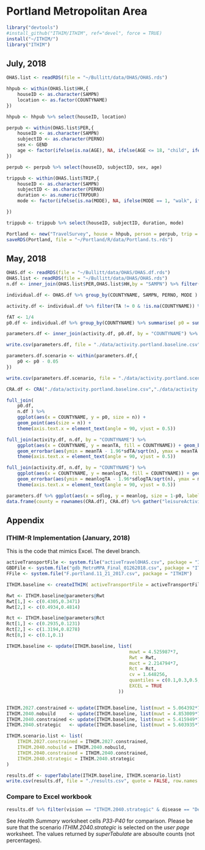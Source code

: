 # Portland Metropolitan Area


```{r, libs, echo = TRUE, warning = FALSE}
library("devtools")
#install_github("ITHIM/ITHIM", ref="devel", force = TRUE)
install("~/ITHIM/")
library("ITHIM")
```
## July, 2018

```{r Portland1, eval = TRUE, echo = TRUE, results = "show", warning = FALSE, error = TRUE, message = FALSE, fig.width = 12}
OHAS.list <- readRDS(file = "~/Bullitt/data/OHAS/OHAS.rds")

hhpub <- within(OHAS.list$HH,{
    houseID <- as.character(SAMPN)
    location <- as.factor(COUNTYNAME)
})

hhpub <- hhpub %>% select(houseID, location)

perpub <- within(OHAS.list$PER,{
    houseID <- as.character(SAMPN)
    subjectID <- as.character(PERNO)
    sex <- GEND
    age <- factor(ifelse(is.na(AGE), NA, ifelse(AGE <= 18, "child", ifelse(AGE <= 65, "adult", "senior"))), levels = c("child","adult","senior"))
})

perpub <- perpub %>% select(houseID, subjectID, sex, age)

trippub <- within(OHAS.list$TRIP,{
    houseID <- as.character(SAMPN)
    subjectID <- as.character(PERNO)
    duration <- as.numeric(TRPDUR)
    mode <- factor(ifelse(is.na(MODE), NA, ifelse(MODE == 1, "walk", ifelse(MODE==2, "cycle", "other"))), levels = c("walk","cycle","other"))

})

trippub <- trippub %>% select(houseID, subjectID, duration, mode)

Portland <- new("TravelSurvey", house = hhpub, person = perpub, trip = trippub)
saveRDS(Portland, file = "~/Portland/R/data/Portland.ts.rds")

```



## May, 2018

```{r TA, echo = FALSE, eval = FALSE}
OHAS.df <- readRDS(file = "~/Bullitt/data/OHAS/OHAS.df.rds")
OHAS.list <- readRDS(file = "~/Bullitt/data/OHAS/OHAS.rds")
n.df <- inner_join(OHAS.list$PER,OHAS.list$HH,by = "SAMPN") %>% filter(!is.na(COUNTYNAME)) %>% select(SAMPN, COUNTYNAME) %>% group_by(COUNTYNAME) %>% summarise(n = n())

individual.df <- OHAS.df %>% group_by(COUNTYNAME, SAMPN, PERNO, MODE ) %>% select(COUNTYNAME, SAMPN, PERNO, PNAME, MODE, TRPDUR) %>% summarise(T = sum(TRPDUR)) %>% ungroup() %>% spread(MODE, T, fill = 0)%>% mutate(TA = 7*(3*walk/60 + 6*cycle/60))

activity.df <- individual.df %>% filter(TA != 0 & !is.na(COUNTYNAME)) %>% group_by(COUNTYNAME) %>% summarise(meanTA = mean(TA), sdTA = sd(TA), meanlogTA = mean(log(TA)), sdlogTA = sd(log(TA)))

fAT <- 1/4
p0.df <- individual.df %>% group_by(COUNTYNAME) %>% summarise( p0 = sum(TA == 0, na.rm = TRUE)/sum(!is.na(TA)) ) %>% mutate(p0.adj = p0*fAT)

parameters.df <- inner_join(activity.df, p0.df, by = "COUNTYNAME") %>% select(group = COUNTYNAME, p0 = p0.adj, meanlog = meanlogTA, sdlog = sdlogTA)

write.csv(parameters.df, file = "./data/activity.portland.baseline.csv", quote = FALSE, row.names = FALSE)

parameters.df.scenario <- within(parameters.df,{
    p0 <- p0 - 0.05
})

write.csv(parameters.df.scenario, file = "./data/activity.portland.scenario.csv", quote = FALSE, row.names = FALSE)

CRA.df <- CRA("./data/activity.portland.baseline.csv","./data/activity.portland.scenario.csv")

```

```{r fig1, echo = FALSE, eval = FALSE}
full_join(
    p0.df,
    n.df ) %>%
    ggplot(aes(x = COUNTYNAME, y = p0, size = n)) +
    geom_point(aes(size = n)) +
    theme(axis.text.x = element_text(angle = 90, vjust = 0.5))
```

```{r fig2, echo = FALSE, eval = FALSE}
full_join(activity.df, n.df, by = "COUNTYNAME") %>%
    ggplot(aes(x = COUNTYNAME, y = meanTA, fill = COUNTYNAME)) + geom_bar(stat = "identity") +
    geom_errorbar(aes(ymin = meanTA - 1.96*sdTA/sqrt(n), ymax = meanTA + 1.96*sdTA/sqrt(n))) +
    theme(axis.text.x = element_text(angle = 90, vjust = 0.5))
```

```{r fig3, echo = FALSE, eval = FALSE}
full_join(activity.df, n.df, by = "COUNTYNAME") %>%
    ggplot(aes(x = COUNTYNAME, y = meanlogTA, fill = COUNTYNAME)) + geom_bar(stat = "identity") +
    geom_errorbar(aes(ymin = meanlogTA - 1.96*sdlogTA/sqrt(n), ymax = meanlogTA + 1.96*sdlogTA/sqrt(n))) +
    theme(axis.text.x = element_text(angle = 90, vjust = 0.5))

```
```{r fig4, echo = FALSE, eval = FALSE, fig.width = 12}
parameters.df %>% ggplot(aes(x = sdlog, y = meanlog, size = 1-p0, label = group)) + geom_point()  + geom_text(aes(label = group), hjust=0, vjust=0)
data.frame(county = rownames(CRA.df), CRA.df) %>% gather("leisureActivity", "level", 2:4) %>% ggplot(aes(x = county, y = -level, fill = leisureActivity)) + geom_bar(stat = "identity", position = "dodge")
```

## Appendix
### ITHIM-R Implementation (January, 2018)
This is the code that mimics Excel.  The devel branch.
```{r, files, echo = FALSE, eval = FALSE, eval = FALSE}
activeTransportFile <- system.file("activeTravelOHAS.csv", package = "ITHIM")
GBDFile <- system.file("gdb_MetroMPA_Final_01262018.csv", package = "ITHIM")
FFile <- system.file("F.portland.11_21_2017.csv", package = "ITHIM")

ITHIM.baseline <- createITHIM( activeTransportFile = activeTransportFile, GBDFile = GBDFile, FFile = FFile)

Rwt <- ITHIM.baseline@parameters@Rwt
Rwt[1,] <- c(0.4305,0.3471)
Rwt[2,] <- c(0.4934,0.4814)

Rct <- ITHIM.baseline@parameters@Rct
Rct[1,] <- c(0.2935,0.1231)
Rct[2,] <- c(1.3194,0.8278)
Rct[8,] <- c(0.1,0.1)

ITHIM.baseline <- update(ITHIM.baseline, list(
                                             muwt = 4.525987*7,
                                             Rwt = Rwt,
                                             muct = 2.214794*7,
                                             Rct = Rct,
                                             cv = 1.648256,
                                             quantiles = c(0.1,0.3,0.5,0.7,0.9),
                                             EXCEL = TRUE
                                         ))


ITHIM.2027.constrained <- update(ITHIM.baseline, list(muwt = 5.064392*7, muct = 2.522432*7, cv = 1.639119))
ITHIM.2040.nobuild     <- update(ITHIM.baseline, list(muwt = 4.853009*7, muct = 2.657815*7, cv = 1.639940))
ITHIM.2040.constrained <- update(ITHIM.baseline, list(muwt = 5.415949*7, muct = 2.838158*7, cv = 1.631912))
ITHIM.2040.strategic   <- update(ITHIM.baseline, list(muwt = 5.603935*7, muct = 2.794518*7, cv = 1.630353))

ITHIM.scenario.list <- list(
    ITHIM.2027.constrained = ITHIM.2027.constrained,
    ITHIM.2040.nobuild = ITHIM.2040.nobuild,
    ITHIM.2040.constrained = ITHIM.2040.constrained,
    ITHIM.2040.strategic = ITHIM.2040.strategic
)

results.df <- superTabulate(ITHIM.baseline, ITHIM.scenario.list)
write.csv(results.df, file = "./results.csv", quote = FALSE, row.names = FALSE)
```

### Compare to Excel workbook

```{r results, echo = FALSE, eval = FALSE, eval = FALSE}
results.df %>% filter(vision == "ITHIM.2040.strategic" & disease == "Dementia" & burdenType == "daly" & sex == "F")
```

See _Health Summary_ worksheet cells _P33_-_P40_ for comparison.
Please be sure that the scenario _ITHIM.2040.strategic_ is selected on
the _user page_ worksheet.  The values returned by _superTabulate_ are
absoulte counts (not percentages).

